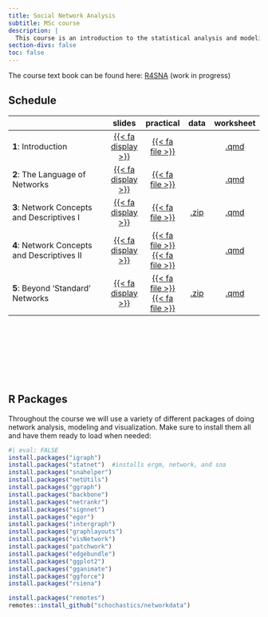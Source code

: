 ```yaml
---
title: Social Network Analysis
subtitle: MSc course 
description: |
  This course is an introduction to the statistical analysis and modeling of social networks. The course aims to give a basic understanding of and a working handle on drawing inference for network structure and actor level attributes for both cross-sectional and longitudinal network data. A fundamental notion of the course will be on how the structure of observed graphs relate to various forms of random graphs. This will be developed in the context of non-parametric approaches, and elaborated to the analysis of networks using models such as Exponential Random Graph Models (ERGMs) and Stochastic Actor Oriented Models (SAOMs). The students will be provided several hands-on exercises and will apply the covered approaches to a suite of real world data sets. 
section-divs: false
toc: false
---
```

 
The course text book can be found here: [R4SNA](https://schochastics.github.io/R4SNA/) (work in progress)



## Schedule

|                                                    | slides  | practical | data | worksheet | 
|----------------------------------------------------|:------:|:---------:|:---------:|:---------:|
| **1**: Introduction | [{{< fa display >}}](https://termehs.github.io/sna01-intro)  |  [{{< fa file >}}](material/01/01-intro-pkgs.qmd)    |  |  [.qmd](material/01/01-intro-pkgs-ws.zip)  |
| **2**: The Language of Networks| [{{< fa display >}}](https://termehs.github.io/sna02-graph-theory)  |  [{{< fa file >}}](material/02/02-graph-theory.qmd)    |  |  [.qmd](material/02/02-graph-theory-ws.zip)  |
| **3**:  Network Concepts and Descriptives I | [{{< fa display >}}](https://termehs.github.io/sna03-descriptives-I)  |  [{{< fa file >}}](material/03/03-descriptives-1.qmd)    |  [.zip](material/03/data.zip)  |  [.qmd](material/03/03-descriptives-1-ws.zip)  | 
| **4**:  Network Concepts and Descriptives II | [{{< fa display >}}](https://termehs.github.io/sna04-descriptives-II)  |  [{{< fa file >}}](material/04/04-descriptives-2-bm.qmd)    [{{< fa file >}}](material/04/04-descriptives-2.qmd)  |  |  [.qmd](material/04/04-descriptives-II-ws.zip)  | 
| **5**:  Beyond 'Standard' Networks | [{{< fa display >}}](https://termehs.github.io/sna05-beyond-standard-nets)  |  [{{< fa file >}}](material/05/05-ego-nets.qmd)    [{{< fa file >}}](material/05/05-special-nets.qmd)  |  [.zip](material/05/data.zip)  |  [.qmd](material/05/beyond-standard-nets-ws.zip)  | 

<br>


<br>


<br>

<br>


## R Packages

Throughout the course we will use a variety of different packages of doing network analysis, modeling and visualization. Make sure to install them all and have them ready to load when needed:

```r
#| eval: FALSE
install.packages("igraph")   
install.packages("statnet")  #installs ergm, network, and sna
install.packages("snahelper")
install.packages("netUtils")
install.packages("ggraph")
install.packages("backbone")
install.packages("netrankr")
install.packages("signnet")
install.packages("egor")
install.packages("intergraph")
install.packages("graphlayouts")
install.packages("visNetwork")
install.packages("patchwork")
install.packages("edgebundle")
install.packages("ggplot2")
install.packages("gganimate")
install.packages("ggforce")
install.packages("rsiena")

install.packages("remotes")
remotes::install_github("schochastics/networkdata")
```
